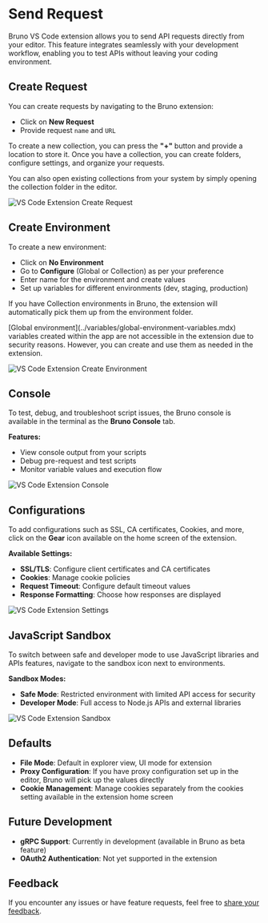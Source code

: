 
# Send Request

Bruno VS Code extension allows you to send API requests directly from your editor. This feature integrates seamlessly with your development workflow, enabling you to test APIs without leaving your coding environment.

## Create Request

You can create requests by navigating to the Bruno extension:

- Click on **New Request** 
- Provide request `name` and `URL` 

To create a new collection, you can press the **"+"** button and provide a location to store it. Once you have a collection, you can create folders, configure settings, and organize your requests.

You can also open existing collections from your system by simply opening the collection folder in the editor.

![VS Code Extension Create Request](/screenshots/vs-code-extension/create-req.webp)


## Create Environment

To create a new environment:

- Click on **No Environment**
- Go to **Configure** (Global or Collection) as per your preference
- Enter name for the environment and create values
- Set up variables for different environments (dev, staging, production)

If you have Collection environments in Bruno, the extension will automatically pick them up from the environment folder.

<Callout type="info" emoji="">
[Global environment](../variables/global-environment-variables.mdx) variables created within the app are not accessible in the extension due to security reasons. However, you can create and use them as needed in the extension.
</Callout>

![VS Code Extension Create Environment](/screenshots/vs-code-extension/create-env.webp)

## Console

To test, debug, and troubleshoot script issues, the Bruno console is available in the terminal as the **Bruno Console** tab.

**Features:**
- View console output from your scripts
- Debug pre-request and test scripts
- Monitor variable values and execution flow

![VS Code Extension Console](/screenshots/vs-code-extension/console.webp)

## Configurations

To add configurations such as SSL, CA certificates, Cookies, and more, click on the **Gear** icon available on the home screen of the extension.

**Available Settings:**
- **SSL/TLS**: Configure client certificates and CA certificates
- **Cookies**: Manage cookie policies
- **Request Timeout**: Configure default timeout values
- **Response Formatting**: Choose how responses are displayed

![VS Code Extension Settings](/screenshots/vs-code-extension/2-settings.webp)

## JavaScript Sandbox 

To switch between safe and developer mode to use JavaScript libraries and APIs features, navigate to the sandbox icon next to environments.

**Sandbox Modes:**
- **Safe Mode**: Restricted environment with limited API access for security
- **Developer Mode**: Full access to Node.js APIs and external libraries

![VS Code Extension Sandbox](/screenshots/vs-code-extension/sandbox.webp)

## Defaults

- **File Mode**: Default in explorer view, UI mode for extension
- **Proxy Configuration**: If you have proxy configuration set up in the editor, Bruno will pick up the values directly
- **Cookie Management**: Manage cookies separately from the cookies setting available in the extension home screen

## Future Development 

- **gRPC Support**: Currently in development (available in Bruno as beta feature)
- **OAuth2 Authentication**: Not yet supported in the extension 

## Feedback

If you encounter any issues or have feature requests, feel free to [share your feedback](https://github.com/usebruno/bruno/issues).


